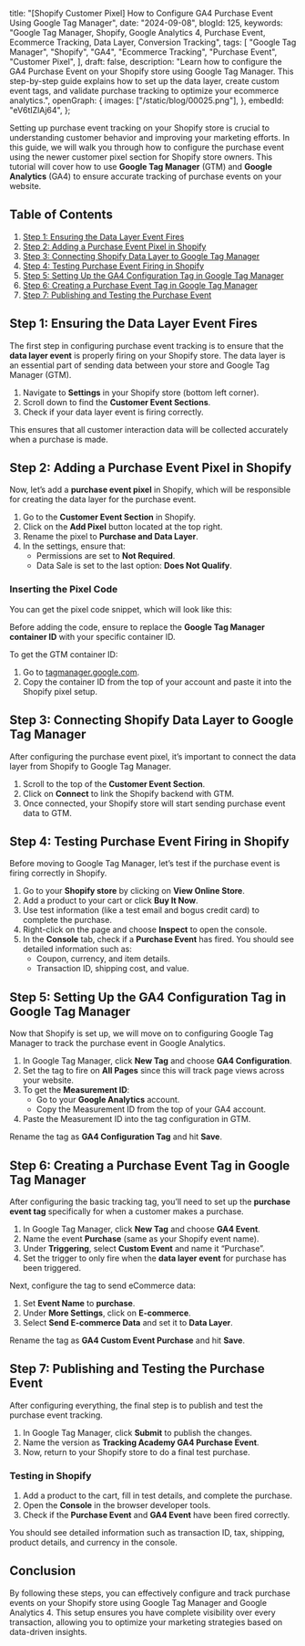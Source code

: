   title:
    "[Shopify Customer Pixel] How to Configure GA4 Purchase Event Using Google Tag Manager",
  date: "2024-09-08",
  blogId: 125,
  keywords:
    "Google Tag Manager, Shopify, Google Analytics 4, Purchase Event, Ecommerce Tracking, Data Layer, Conversion Tracking",
  tags: [
    "Google Tag Manager",
    "Shopify",
    "GA4",
    "Ecommerce Tracking",
    "Purchase Event",
    "Customer Pixel",
  ],
  draft: false,
  description:
    "Learn how to configure the GA4 Purchase Event on your Shopify store using Google Tag Manager. This step-by-step guide explains how to set up the data layer, create custom event tags, and validate purchase tracking to optimize your ecommerce analytics.",
  openGraph: {
    images: ["/static/blog/00025.png"],
  },
  embedId: "eV6tIZlAj64",
};

<BlogHeader metadata={metadata} />

Setting up purchase event tracking on your Shopify store is crucial to understanding customer behavior and improving your marketing efforts. In this guide, we will walk you through how to configure the purchase event using the newer customer pixel section for Shopify store owners. This tutorial will cover how to use **Google Tag Manager** (GTM) and **Google Analytics** (GA4) to ensure accurate tracking of purchase events on your website.

## Table of Contents

1. [Step 1: Ensuring the Data Layer Event Fires](#step-1-ensuring-the-data-layer-event-fires)
2. [Step 2: Adding a Purchase Event Pixel in Shopify](#step-2-adding-a-purchase-event-pixel-in-shopify)
3. [Step 3: Connecting Shopify Data Layer to Google Tag Manager](#step-3-connecting-shopify-data-layer-to-google-tag-manager)
4. [Step 4: Testing Purchase Event Firing in Shopify](#step-4-testing-purchase-event-firing-in-shopify)
5. [Step 5: Setting Up the GA4 Configuration Tag in Google Tag Manager](#step-5-setting-up-the-ga4-configuration-tag-in-google-tag-manager)
6. [Step 6: Creating a Purchase Event Tag in Google Tag Manager](#step-6-creating-a-purchase-event-tag-in-google-tag-manager)
7. [Step 7: Publishing and Testing the Purchase Event](#step-7-publishing-and-testing-the-purchase-event)

## Step 1: Ensuring the Data Layer Event Fires

The first step in configuring purchase event tracking is to ensure that the **data layer event** is properly firing on your Shopify store. The data layer is an essential part of sending data between your store and Google Tag Manager (GTM).

1. Navigate to **Settings** in your Shopify store (bottom left corner).
2. Scroll down to find the **Customer Event Sections**.
3. Check if your data layer event is firing correctly.

This ensures that all customer interaction data will be collected accurately when a purchase is made.

## Step 2: Adding a Purchase Event Pixel in Shopify

Now, let’s add a **purchase event pixel** in Shopify, which will be responsible for creating the data layer for the purchase event.

1. Go to the **Customer Event Section** in Shopify.
2. Click on the **Add Pixel** button located at the top right.
3. Rename the pixel to **Purchase and Data Layer**.
4. In the settings, ensure that:
   - Permissions are set to **Not Required**.
   - Data Sale is set to the last option: **Does Not Qualify**.

### Inserting the Pixel Code

You can get the pixel code snippet, which will look like this:

<DataLayerCodeBlock fileName="purchase.js" />

Before adding the code, ensure to replace the **Google Tag Manager container ID** with your specific container ID.

To get the GTM container ID:

1. Go to [tagmanager.google.com](https://tagmanager.google.com).
2. Copy the container ID from the top of your account and paste it into the Shopify pixel setup.

## Step 3: Connecting Shopify Data Layer to Google Tag Manager

After configuring the purchase event pixel, it’s important to connect the data layer from Shopify to Google Tag Manager.

1. Scroll to the top of the **Customer Event Section**.
2. Click on **Connect** to link the Shopify backend with GTM.
3. Once connected, your Shopify store will start sending purchase event data to GTM.

## Step 4: Testing Purchase Event Firing in Shopify

Before moving to Google Tag Manager, let’s test if the purchase event is firing correctly in Shopify.

1. Go to your **Shopify store** by clicking on **View Online Store**.
2. Add a product to your cart or click **Buy It Now**.
3. Use test information (like a test email and bogus credit card) to complete the purchase.
4. Right-click on the page and choose **Inspect** to open the console.
5. In the **Console** tab, check if a **Purchase Event** has fired. You should see detailed information such as:
   - Coupon, currency, and item details.
   - Transaction ID, shipping cost, and value.

## Step 5: Setting Up the GA4 Configuration Tag in Google Tag Manager

Now that Shopify is set up, we will move on to configuring Google Tag Manager to track the purchase event in Google Analytics.

1. In Google Tag Manager, click **New Tag** and choose **GA4 Configuration**.
2. Set the tag to fire on **All Pages** since this will track page views across your website.
3. To get the **Measurement ID**:
   - Go to your **Google Analytics** account.
   - Copy the Measurement ID from the top of your GA4 account.
4. Paste the Measurement ID into the tag configuration in GTM.

Rename the tag as **GA4 Configuration Tag** and hit **Save**.

## Step 6: Creating a Purchase Event Tag in Google Tag Manager

After configuring the basic tracking tag, you’ll need to set up the **purchase event tag** specifically for when a customer makes a purchase.

1. In Google Tag Manager, click **New Tag** and choose **GA4 Event**.
2. Name the event **Purchase** (same as your Shopify event name).
3. Under **Triggering**, select **Custom Event** and name it “Purchase”.
4. Set the trigger to only fire when the **data layer event** for purchase has been triggered.

Next, configure the tag to send eCommerce data:

1. Set **Event Name** to **purchase**.
2. Under **More Settings**, click on **E-commerce**.
3. Select **Send E-commerce Data** and set it to **Data Layer**.

Rename the tag as **GA4 Custom Event Purchase** and hit **Save**.

## Step 7: Publishing and Testing the Purchase Event

After configuring everything, the final step is to publish and test the purchase event tracking.

1. In Google Tag Manager, click **Submit** to publish the changes.
2. Name the version as **Tracking Academy GA4 Purchase Event**.
3. Now, return to your Shopify store to do a final test purchase.

### Testing in Shopify

1. Add a product to the cart, fill in test details, and complete the purchase.
2. Open the **Console** in the browser developer tools.
3. Check if the **Purchase Event** and **GA4 Event** have been fired correctly.

You should see detailed information such as transaction ID, tax, shipping, product details, and currency in the console.

## Conclusion

By following these steps, you can effectively configure and track purchase events on your Shopify store using Google Tag Manager and Google Analytics 4. This setup ensures you have complete visibility over every transaction, allowing you to optimize your marketing strategies based on data-driven insights.
